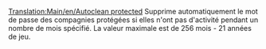 [[Translation:Main/en/Autoclean protected]]
Supprime automatiquement le mot de passe des compagnies protégées si elles n'ont pas d'activité pendant un nombre de mois spécifié. La valeur maximale est de 256 mois - 21 années de jeu.